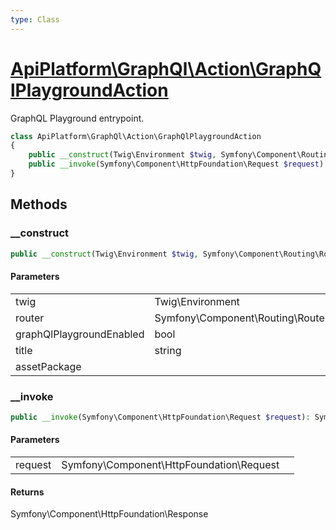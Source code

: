 ```yaml
---
type: Class
---
```


# [ApiPlatform\GraphQl\Action\GraphQlPlaygroundAction](/docs/v3.1/reference/GraphQl/Action/GraphQlPlaygroundAction)

GraphQL Playground entrypoint.


```php
class ApiPlatform\GraphQl\Action\GraphQlPlaygroundAction
{
    public __construct(Twig\Environment $twig, Symfony\Component\Routing\RouterInterface $router, bool $graphQlPlaygroundEnabled, string $title, $assetPackage)
    public __invoke(Symfony\Component\HttpFoundation\Request $request): Symfony\Component\HttpFoundation\Response
}
```
## Methods

### __construct



```php
public __construct(Twig\Environment $twig, Symfony\Component\Routing\RouterInterface $router, bool $graphQlPlaygroundEnabled, string $title, $assetPackage)
```

#### Parameters

<table><tbody>
<tr><td>twig</td><td>Twig\Environment</td><td></td></tr><tr><td>router</td><td>Symfony\Component\Routing\RouterInterface</td><td></td></tr><tr><td>graphQlPlaygroundEnabled</td><td>bool</td><td></td></tr><tr><td>title</td><td>string</td><td></td></tr><tr><td>assetPackage</td><td></td><td></td></tr>
</tbody>
</table>

### __invoke



```php
public __invoke(Symfony\Component\HttpFoundation\Request $request): Symfony\Component\HttpFoundation\Response
```

#### Parameters

<table><tbody>
<tr><td>request</td><td>Symfony\Component\HttpFoundation\Request</td><td></td></tr>
</tbody>
</table>

#### Returns

Symfony\Component\HttpFoundation\Response
